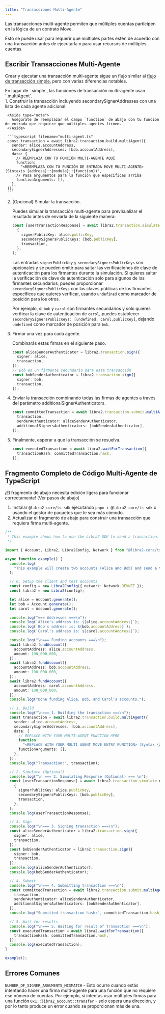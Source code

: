 ```yaml
---
title: "Transacciones Multi-Agente"
---
```



Las transacciones multi-agente permiten que múltiples cuentas participen en la lógica de un contrato Move.

Esto se puede usar para requerir que múltiples partes estén de acuerdo con una transacción antes de ejecutarla o para usar recursos de múltiples cuentas.

## Escribir Transacciones Multi-Agente

Crear y ejecutar una transacción multi-agente sigue un flujo similar al [flujo de transacción simple](/build/sdks/ts-sdk/building-transactions), pero con varias diferencias notables.

<Aside type="note">
  En lugar de `.simple`, las funciones de transacción multi-agente usan `.multiAgent`.
</Aside>

<Steps>
  1. Construir la transacción incluyendo secondarySignerAddresses con una lista de cada agente adicional.

     <Aside type="note">
       Asegúrate de reemplazar el campo `function` de abajo con tu función de entrada que requiere que múltiples agentes firmen.
     </Aside>

     ```typescript filename="multi-agent.ts"
     const transaction = await libra2.transaction.build.multiAgent({
       sender: alice.accountAddress,
       secondarySignerAddresses: [bob.accountAddress],
       data: {
         // REEMPLAZA CON TU FUNCIÓN MULTI-AGENTE AQUÍ
         function:
           "<REEMPLAZA CON TU FUNCIÓN DE ENTRADA MOVE MULTI-AGENTE> (Sintaxis {address}::{module}::{function})",
         // Pasa argumentos para la función que especificas arriba
         functionArguments: [],
       },
     });
     ```

  2. (Opcional) Simular la transacción.

     Puedes simular la transacción multi-agente para previsualizar el resultado antes de enviarla de la siguiente manera:

     ```typescript filename="multi-agent.ts"
     const [userTransactionResponse] = await libra2.transaction.simulate.multiAgent(
       {
         signerPublicKey: alice.publicKey,
         secondarySignersPublicKeys: [bob.publicKey],
         transaction,
       },
     );
     ```

     Las entradas `signerPublicKey` y `secondarySignersPublicKeys` son opcionales y se pueden omitir para saltar las verificaciones de clave de autenticación para los firmantes durante la simulación. Si quieres saltar la verificación de clave de autenticación solo para algunos de los firmantes secundarios, puedes proporcionar `secondarySignersPublicKeys` con las claves públicas de los firmantes específicos que quieres verificar, usando `undefined` como marcador de posición para los otros.

     Por ejemplo, si `bob` y `carol` son firmantes secundarios y solo quieres verificar la clave de autenticación de `carol`, puedes establecer `secondarySignersPublicKeys: [undefined, carol.publicKey]`, dejando `undefined` como marcador de posición para `bob`.

  3. Firmar una vez para cada agente.

     Combinarás estas firmas en el siguiente paso.

     ```typescript filename="multi-agent.ts"
     const aliceSenderAuthenticator = libra2.transaction.sign({
       signer: alice,
       transaction,
     });
     // Bob es un firmante secundario para esta transacción
     const bobSenderAuthenticator = libra2.transaction.sign({
       signer: bob,
       transaction,
     });
     ```

  4. Enviar la transacción combinando todas las firmas de agentes a través del parámetro additionalSignerAuthenticators.

     ```typescript filename="multi-agent.ts"
     const committedTransaction = await libra2.transaction.submit.multiAgent({
       transaction,
       senderAuthenticator: aliceSenderAuthenticator,
       additionalSignersAuthenticators: [bobSenderAuthenticator],
     });
     ```

  5. Finalmente, esperar a que la transacción se resuelva.

     ```typescript filename="multi-agent.ts"
     const executedTransaction = await libra2.waitForTransaction({
       transactionHash: committedTransaction.hash,
     });
     ```
</Steps>

## Fragmento Completo de Código Multi-Agente de TypeScript

<Aside type="caution">
  ¡El fragmento de abajo necesita edición ligera para funcionar correctamente! (Ver pasos de abajo)
</Aside>

1. Instalar `@libra2-core/ts-sdk` ejecutando `pnpm i @libra2-core/ts-sdk` o usando el gestor de paquetes que te sea más cómodo.
2. Actualizar el fragmento de abajo para construir una transacción que requiera firma multi-agente.

```typescript filename="multi-agent.ts"
/**
 * This example shows how to use the Libra2 SDK to send a transaction.
 */

import { Account, Libra2, Libra2Config, Network } from "@libra2-core/ts-sdk";

async function example() {
  console.log(
    "This example will create two accounts (Alice and Bob) and send a transaction transfering APT to Bob's account.",
  );

  // 0. Setup the client and test accounts
  const config = new Libra2Config({ network: Network.DEVNET });
  const libra2 = new Libra2(config);

  let alice = Account.generate();
  let bob = Account.generate();
  let carol = Account.generate();

  console.log("=== Addresses ===\n");
  console.log(`Alice's address is: ${alice.accountAddress}`);
  console.log(`Bob's address is: ${bob.accountAddress}`);
  console.log(`Carol's address is: ${carol.accountAddress}`);

  console.log("\n=== Funding accounts ===\n");
  await libra2.fundAccount({
    accountAddress: alice.accountAddress,
    amount: 100_000_000,
  });
  await libra2.fundAccount({
    accountAddress: bob.accountAddress,
    amount: 100_000_000,
  });
  await libra2.fundAccount({
    accountAddress: carol.accountAddress,
    amount: 100_000_000,
  });
  console.log("Done funding Alice, Bob, and Carol's accounts.");

  // 1. Build
  console.log("\n=== 1. Building the transaction ===\n");
  const transaction = await libra2.transaction.build.multiAgent({
    sender: alice.accountAddress,
    secondarySignerAddresses: [bob.accountAddress],
    data: {
      // REPLACE WITH YOUR MULTI-AGENT FUNCTION HERE
      function:
        "<REPLACE WITH YOUR MULTI AGENT MOVE ENTRY FUNCTION> (Syntax {address}::{module}::{function})",
      functionArguments: [],
    },
  });
  console.log("Transaction:", transaction);

  // 2. Simulate (Optional)
  console.log("\n === 2. Simulating Response (Optional) === \n");
  const [userTransactionResponse] = await libra2.transaction.simulate.multiAgent(
    {
      signerPublicKey: alice.publicKey,
      secondarySignersPublicKeys: [bob.publicKey],
      transaction,
    },
  );
  console.log(userTransactionResponse);

  // 3. Sign
  console.log("\n=== 3. Signing transaction ===\n");
  const aliceSenderAuthenticator = libra2.transaction.sign({
    signer: alice,
    transaction,
  });
  const bobSenderAuthenticator = libra2.transaction.sign({
    signer: bob,
    transaction,
  });
  console.log(aliceSenderAuthenticator);
  console.log(bobSenderAuthenticator);

  // 4. Submit
  console.log("\n=== 4. Submitting transaction ===\n");
  const committedTransaction = await libra2.transaction.submit.multiAgent({
    transaction,
    senderAuthenticator: aliceSenderAuthenticator,
    additionalSignersAuthenticators: [bobSenderAuthenticator],
  });
  console.log("Submitted transaction hash:", committedTransaction.hash);

  // 5. Wait for results
  console.log("\n=== 5. Waiting for result of transaction ===\n");
  const executedTransaction = await libra2.waitForTransaction({
    transactionHash: committedTransaction.hash,
  });
  console.log(executedTransaction);
}

example();
```

## Errores Comunes

`NUMBER_OF_SIGNER_ARGUMENTS_MISMATCH` - Esto ocurre cuando estás intentando hacer una firma multi-agente para una función que no requiere ese número de cuentas. Por ejemplo, si intentas usar múltiples firmas para una función `0x1::libra2_account::transfer` - solo espera una dirección, y por lo tanto produce un error cuando se proporcionan más de una.
